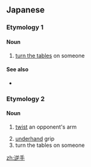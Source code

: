 ==Japanese==

===Etymology 1===
{{ja-kanjitab|さか|て|yomi=kun}}

====Noun====
{{ja-noun|さかて}}

# [[turn the tables]] on someone

====See also====
* {{l|ja|逆手に取る}}

===Etymology 2===
{{ja-kanjitab|ぎゃく|て|yomi=ok}}

====Noun====
{{ja-noun|ぎゃくて}}

# {{lb|ja|judo|sort=きゃくて'}} [[twist]] an opponent's arm
# [[underhand]] grip
# turn the tables on someone

[[zh:逆手]]